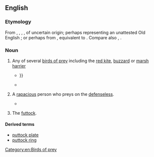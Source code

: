 ==English==

===Etymology===
From {{inh|en|enm|puttock}}, {{m|enm|puttok}}, {{m|enm|potok}}, {{m|enm|puttoc}}, of uncertain origin; perhaps representing an unattested Old English {{m|ang|*putta|t=hawk}} {{suffix|en||ock}}; or perhaps from {{inh|en|ang|*pūthafoc|lit=pout-hawk}}, equivalent to {{compound|en|pout|t1=a kind of fish|hawk|nocat=1}}. Compare also {{m|en|pout||a young bird}}, {{m|en|poult}}.

===Noun===
{{en-noun}}

# {{lb|en|now|Britain|_|regional}} Any of several [[bird of prey|birds of prey]] including the [[red kite]], [[buzzard]] or [[marsh harrier]]
#* {{RQ:Spenser Faerie Queene|book=II|canto=XI|passage=Some like to hounds, some like to Apes, dismayd, / Some like to '''Puttockes''', all in plumes arayd: / All shap't according their conditions {{...}}}}
#* {{quote-book|en|year=1873|title=Appletons' Journal - Issues 224-249|author=|page=724|isbn=|passage=Who finds the partridge In the '''puttock's''' nest, But will suspect 'twas he that did the deed? " But then Shakespeare knew the habits of partridges and '''puttocks''' as well as Milton knew his Bible or his Tacitus. }}
# {{lb|en|by extension}} A [[rapacious]] person who preys on the [[defenseless]].
#* {{quote-book|en|year=2014|title=The Elizabethan World|author=Susan Doran & Norman Jones |page=440|isbn=1317565797|passage=Besides that, as though this pillage and pollage were not rapacious enough, they take in and enclose commons, moors, heaths and other common pastures where out the poor commonalty were want to have all their provisions and feeding for their cattle and (which is more) corn for themselves to live upon; all which are now in most places taken from them by those greedy '''puttocks''' to the great impoverishing and utter beggaring of many whole towns }}
# {{lb|en|nautical}} The [[futtock]].

====Derived terms====
* [[puttock plate]]
* [[puttock ring]]

[[Category:en:Birds of prey]]